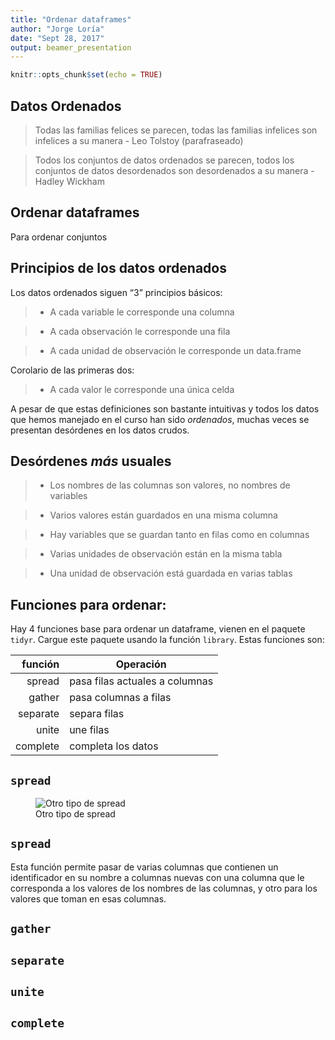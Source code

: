 ```yaml
---
title: "Ordenar dataframes"
author: "Jorge Loría"
date: "Sept 28, 2017"
output: beamer_presentation
---
```


```r
knitr::opts_chunk$set(echo = TRUE)
```


## Datos Ordenados

\pause

> Todas las familias felices se parecen, todas las familias infelices son infelices a su manera 
- Leo Tolstoy (parafraseado)

\pause

> Todos los conjuntos de datos ordenados se parecen, todos los conjuntos de datos desordenados son desordenados a su manera
- Hadley Wickham


## Ordenar dataframes

<!----Pero no para llevar------->


Para ordenar conjuntos


## Principios de los datos ordenados

\pause

Los datos ordenados siguen "3" principios básicos:

>- A cada variable le corresponde una columna

>- A cada observación le corresponde una fila

>- A cada unidad de observación le corresponde un data.frame

\pause

Corolario de las primeras dos:

>- A cada valor le corresponde una única celda

\pause
A pesar de que estas definiciones son bastante intuitivas y todos los datos que hemos manejado en el curso han sido _ordenados_, muchas veces se presentan desórdenes en los datos crudos.

## Desórdenes _más_ usuales

>- Los nombres de las columnas son valores, no nombres de variables

>- Varios valores están guardados en una misma columna

>- Hay variables que se guardan tanto en filas como en columnas

>- Varias unidades de observación están en la misma tabla

>- Una unidad de observación está guardada en varias tablas

## Funciones para ordenar:

Hay 4 funciones base para ordenar un dataframe, vienen en el paquete `tidyr`. \pause Cargue este paquete usando la función `library`. \pause Estas funciones son:

|	función | Operación	|
|----------:|-----------|
|  spread   |  pasa filas actuales a columnas	|
|  gather   |  pasa columnas a filas |
|  separate |  separa filas	|
|  unite    |  une filas	|
|  complete |  completa los datos |


## `spread`

\pause

![Otro tipo de spread](Spread_Butter.jpg)

## `spread` 

Esta función permite pasar de varias columnas que contienen un identificador en su nombre a columnas nuevas con una columna que le corresponda a los valores de los nombres de las columnas, y otro para los valores que toman en esas columnas.



## `gather` 







## `separate` 





## `unite` 






## `complete` 



